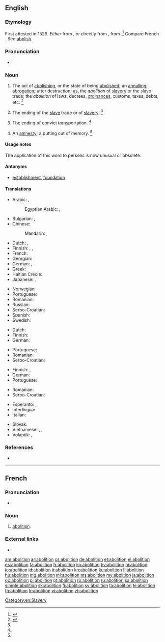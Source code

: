 ==English==

===Etymology===
First attested in 1529. ''Either'' from {{etyl|frm|en}} {{term|abolition|lang=frm}}, ''or'' directly from {{etyl|la|en}} {{m|la|abolitiō}}, from {{m|la|aboleō||destroy}}.<ref>{{R:CDOE|page=3-4}}</ref> Compare French {{term|abolition|lang=fr}}. See [[abolish]].

===Pronunciation===
* {{a|US}} {{IPA|/ˌæb.əˈlɪʃ.n̩/|lang=en}}

===Noun===
{{en-noun}}

# The act of [[abolish|abolishing]], or the state of being [[abolished]]; an [[annul|annulling]]; [[abrogation]]; utter destruction; as, the ''abolition'' of [[slave]]ry or the slave trade; the ''abolition'' of laws, decrees, [[ordinances]], customs, taxes, debts, etc. {{defdate|First attested around the early 16<sup>th</sup> century.}}<ref name=SOED>{{R:SOED5|page=6}}</ref>
# {{context|historical|often capitalised|UK|US|lang=en}} The ending of the [[slave]] trade or of [[slavery]]. {{defdate|First attested around the early 18<sup>th</sup> century.}}<ref name=SOED/>
# {{context|historical|often capitalised|Australia|lang=en}} The ending of convict transportation. {{defdate|First attested around the late 18<sup>th</sup> century.}}<ref name=SOED/>
# {{context|obsolete|lang=en}} An [[amnesty]]; a putting out of memory. {{defdate|Attested from the early 17<sup>th</sup> century to the early 19<sup>th</sup> century.}}<ref name=SOED/>

====Usage notes====
The application of this word to persons is now unusual or obsolete.

====Antonyms====
* {{sense|act of abolishing}} [[establishment]], [[foundation]]

====Translations====
{{trans-top|act of abolishing}}
* Arabic: {{t|ar|إِلْغَاء|m}}, {{t|ar|اِبْطَال|m}}
*: Egyptian Arabic: {{t|arz|إلغاء|m|tr=ʔelğaaʔ|sc=Arab}}, {{t|arz|إبطال|m|tr=ʔbṭaal|sc=Arab}}
* Bulgarian: {{t+|bg|премахване}}, {{t+|bg|отменяне}}
* Chinese:
*: Mandarin: {{t|cmn|廢除|sc=Hani}}, {{t+|cmn|废除|tr=fèichú|sc=Hani}}
* Dutch: {{t+|nl|afschaffing|m}}, {{t|nl|opheffing|m}}
* Finnish: {{t|fi|lakkauttaminen}}, {{t|fi|kumoaminen}} {{qualifier|laws}}, {{t|fi|mitätöinti}} {{qualifier|debts}}
* French: {{t+|fr|abolition|f}}
* Georgian: {{t|ka|გაუქმება|sc=Geor}}
* German: {{t+|de|Abschaffung|f}}, {{t+|de|Aufhebung|f}}
* Greek: {{t+|el|κατάργηση|f|sc=Grek}}
* Haitian Creole: {{t|ht|abolisyon}}
* Japanese: {{t+|ja|廃止|tr=haishi}}, {{t+|ja|撤廃|tr=teppai}}
{{trans-mid}}
* Norwegian: {{t+|no|abolisjon|m}}
* Portuguese: {{t+|pt|abolição|f}}
* Romanian: {{t+|ro|abolire}}
* Russian: {{t+|ru|отме́на|f}}
* Serbo-Croatian: {{t|sh|abolícija|f}}
* Spanish: {{t+|es|abolición|f}}
* Swedish: {{t+|sv|motstånd}}
{{trans-bottom}}

{{trans-top|abolition of slave trade}}
* Dutch: {{t+|nl|abolitie}}
* Finnish: {{t|fi|[[orjakaupan]] [[lakkauttaminen]]}}
* German: {{t-check|de|[[Abschaffung]] des [[Sklavenhandels]]}} {{attention|de|2=was "[[Abschaffung]] des [[Sklavenhandels]]" - assumed sum-of-parts; if an idiom, remove the wikilinks to the individual words. see [[User:Kephir/gadgets/xte#Translation_fixing]]}}
{{trans-mid}}
* Portuguese: {{t+|pt|abolição|f}}
* Romanian: {{t|ro|abolirea sclaviei|f}}
* Serbo-Croatian: {{t|sh|abolícija|f}}
{{trans-bottom}}

{{trans-top|emancipation of slaves}}
* Finnish: {{t|fi|[[orjuuden]] [[lakkauttaminen]]}}, {{t|fi|[[orjien]] [[vapauttaminen]]}}
* German: {{t-check|de|[[Abschaffung]] des [[Sklavenhandels]]}} {{attention|de|2=was "[[Abschaffung]] des [[Sklavenhandels]]" - assumed sum-of-parts; if an idiom, remove the wikilinks to the individual words. see [[User:Kephir/gadgets/xte#Translation_fixing]]}}
* Portuguese: {{t+|pt|abolição|f}}
{{trans-mid}}
* Romanian: {{t|ro|abolirea sclaviei}}
* Serbo-Croatian: {{t|sh|abolícija|f}}
{{trans-bottom}}

{{checktrans-top}}
* Esperanto: {{t-check|eo|abolicio}}, {{t-check|eo|forigo}}
* Interlingua: {{t-check|ia|abolition}}
* Italian: {{t-check|it|abolizione}}
{{trans-mid}}
* Slovak: {{t-check|sk|zrušenie|n}}
* Vietnamese: {{t-check|vi|sự thủ tiêu}}, {{t-check|vi|sự bãi bỏ}}, {{t-check|vi|sự huỷ bỏ}}
* Volapük: {{t-check|vo|säkib}}, {{t-check|vo|finid}}
{{trans-bottom}}

===References===
<references/>
* {{R:Webster 1913}}

[[Category:en:Slavery]]

----

==French==

===Pronunciation===
* {{audio|Fr-abolition.ogg|Audio|lang=fr}}

===Noun===
{{fr-noun|f}}

# [[#English|abolition]].

===External links===
* {{R:TLFi}}

[[am:abolition]]
[[ar:abolition]]
[[cs:abolition]]
[[de:abolition]]
[[et:abolition]]
[[el:abolition]]
[[es:abolition]]
[[fa:abolition]]
[[fr:abolition]]
[[ko:abolition]]
[[hy:abolition]]
[[hi:abolition]]
[[io:abolition]]
[[id:abolition]]
[[it:abolition]]
[[kn:abolition]]
[[ku:abolition]]
[[li:abolition]]
[[hu:abolition]]
[[mg:abolition]]
[[ml:abolition]]
[[ms:abolition]]
[[my:abolition]]
[[ja:abolition]]
[[oc:abolition]]
[[pl:abolition]]
[[pt:abolition]]
[[ro:abolition]]
[[ru:abolition]]
[[sa:abolition]]
[[simple:abolition]]
[[sk:abolition]]
[[fi:abolition]]
[[sv:abolition]]
[[ta:abolition]]
[[te:abolition]]
[[th:abolition]]
[[tr:abolition]]
[[vi:abolition]]
[[zh:abolition]]